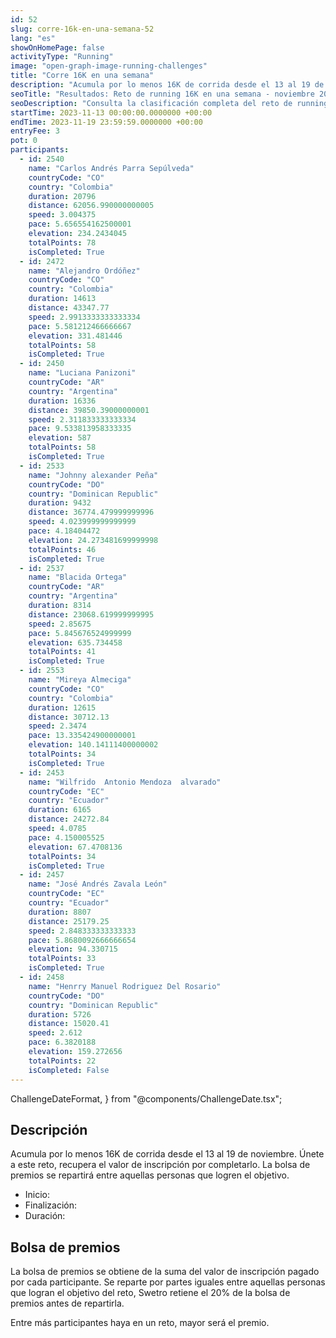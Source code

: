 ```yaml
---
id: 52
slug: corre-16k-en-una-semana-52
lang: "es"
showOnHomePage: false
activityType: "Running"
image: "open-graph-image-running-challenges"
title: "Corre 16K en una semana"
description: "Acumula por lo menos 16K de corrida desde el 13 al 19 de noviembre. Únete a este reto, recupera el valor de inscripción por completarlo. La bolsa de premios se repartirá entre aquellas personas que logren el objetivo."
seoTitle: "Resultados: Reto de running 16K en una semana - noviembre 2023"
seoDescription: "Consulta la clasificación completa del reto de running 16K en una semana. Un evento de running que se realizó del 13 al 19 de noviembre de 2023."
startTime: 2023-11-13 00:00:00.0000000 +00:00
endTime: 2023-11-19 23:59:59.0000000 +00:00
entryFee: 3
pot: 0
participants:
  - id: 2540
    name: "Carlos Andrés Parra Sepúlveda"
    countryCode: "CO"
    country: "Colombia"
    duration: 20796
    distance: 62056.990000000005
    speed: 3.004375
    pace: 5.656554162500001
    elevation: 234.2434045
    totalPoints: 78
    isCompleted: True
  - id: 2472
    name: "Alejandro Ordóñez"
    countryCode: "CO"
    country: "Colombia"
    duration: 14613
    distance: 43347.77
    speed: 2.9913333333333334
    pace: 5.581212466666667
    elevation: 331.481446
    totalPoints: 58
    isCompleted: True
  - id: 2450
    name: "Luciana Panizoni"
    countryCode: "AR"
    country: "Argentina"
    duration: 16336
    distance: 39850.39000000001
    speed: 2.311833333333334
    pace: 9.533813958333335
    elevation: 587
    totalPoints: 58
    isCompleted: True
  - id: 2533
    name: "Johnny alexander Peña"
    countryCode: "DO"
    country: "Dominican Republic"
    duration: 9432
    distance: 36774.479999999996
    speed: 4.023999999999999
    pace: 4.18404472
    elevation: 24.273481699999998
    totalPoints: 46
    isCompleted: True
  - id: 2537
    name: "Blacida Ortega"
    countryCode: "AR"
    country: "Argentina"
    duration: 8314
    distance: 23068.619999999995
    speed: 2.85675
    pace: 5.845676524999999
    elevation: 635.734458
    totalPoints: 41
    isCompleted: True
  - id: 2553
    name: "Mireya Almeciga"
    countryCode: "CO"
    country: "Colombia"
    duration: 12615
    distance: 30712.13
    speed: 2.3474
    pace: 13.335424900000001
    elevation: 140.14111400000002
    totalPoints: 34
    isCompleted: True
  - id: 2453
    name: "Wilfrido  Antonio Mendoza  alvarado"
    countryCode: "EC"
    country: "Ecuador"
    duration: 6165
    distance: 24272.84
    speed: 4.0785
    pace: 4.150005525
    elevation: 67.4708136
    totalPoints: 34
    isCompleted: True
  - id: 2457
    name: "José Andrés Zavala León"
    countryCode: "EC"
    country: "Ecuador"
    duration: 8807
    distance: 25179.25
    speed: 2.848333333333333
    pace: 5.8680092666666654
    elevation: 94.330715
    totalPoints: 33
    isCompleted: True
  - id: 2458
    name: "Henrry Manuel Rodriguez Del Rosario"
    countryCode: "DO"
    country: "Dominican Republic"
    duration: 5726
    distance: 15020.41
    speed: 2.612
    pace: 6.3820188
    elevation: 159.272656
    totalPoints: 22
    isCompleted: False
---
```


  ChallengeDateFormat,
} from "@components/ChallengeDate.tsx";

## Descripción

Acumula por lo menos 16K de corrida desde el 13 al 19 de noviembre. Únete a este reto, recupera el valor de inscripción por completarlo. La bolsa de premios se repartirá entre aquellas personas que logren el objetivo.

- Inicio: <ChallengeDate date={frontmatter.startTime} lang={frontmatter.lang} dateFormat={ChallengeDateFormat.Long} client:load />
- Finalización: <ChallengeDate date={frontmatter.endTime} lang={frontmatter.lang} dateFormat={ChallengeDateFormat.Long} client:load />
- Duración: <ChallengeDuration startTime={frontmatter.startTime} endTime={frontmatter.endTime} lang={frontmatter.lang} client:load />

## Bolsa de premios

La bolsa de premios se obtiene de la suma del valor de inscripción pagado por cada participante. Se reparte por partes iguales entre aquellas personas que logran el objetivo del reto, Swetro retiene el 20% de la bolsa de premios antes de repartirla.

Entre más participantes haya en un reto, mayor será el premio.
